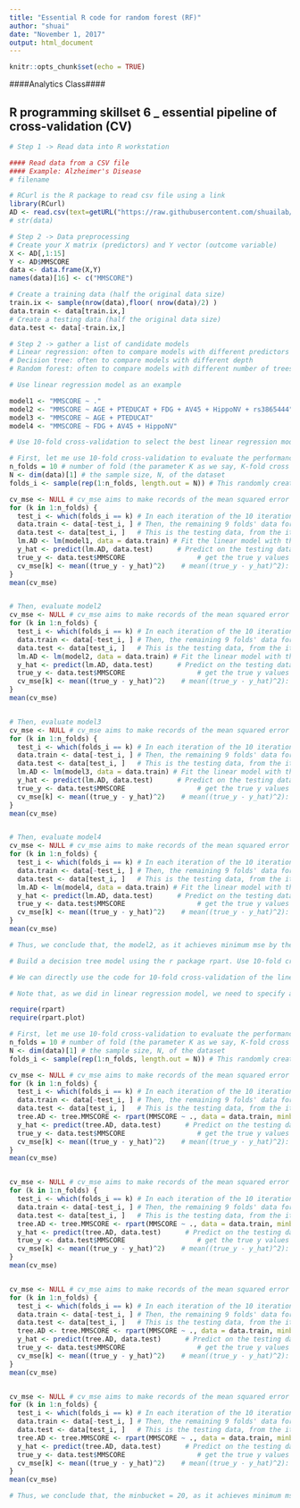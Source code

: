 ---
title: "Essential R code for random forest (RF)"
author: "shuai"
date: "November 1, 2017"
output: html_document
---

```{r setup, include=FALSE}
knitr::opts_chunk$set(echo = TRUE)
```


####Analytics Class####

## R programming skillset 6 _ essential pipeline of cross-validation (CV)

```{r}
# Step 1 -> Read data into R workstation

#### Read data from a CSV file 
#### Example: Alzheimer's Disease
# filename

# RCurl is the R package to read csv file using a link
library(RCurl)
AD <- read.csv(text=getURL("https://raw.githubusercontent.com/shuailab/ind_498/master/resource/data/AD2.csv"))
# str(data)
```

```{r}
# Step 2 -> Data preprocessing 
# Create your X matrix (predictors) and Y vector (outcome variable)
X <- AD[,1:15]
Y <- AD$MMSCORE
data <- data.frame(X,Y)
names(data)[16] <- c("MMSCORE")

# Create a training data (half the original data size)
train.ix <- sample(nrow(data),floor( nrow(data)/2) )
data.train <- data[train.ix,]
# Create a testing data (half the original data size)
data.test <- data[-train.ix,]

```



```{r}
# Step 2 -> gather a list of candidate models
# Linear regression: often to compare models with different predictors
# Decision tree: often to compare models with different depth 
# Random forest: often to compare models with different number of trees, depth of individual tress, and number of features to split

# Use linear regression model as an example

model1 <- "MMSCORE ~ ."
model2 <- "MMSCORE ~ AGE + PTEDUCAT + FDG + AV45 + HippoNV + rs3865444"
model3 <- "MMSCORE ~ AGE + PTEDUCAT"
model4 <- "MMSCORE ~ FDG + AV45 + HippoNV"

```


```{r}
# Use 10-fold cross-validation to select the best linear regression model

# First, let me use 10-fold cross-validation to evaluate the performance of model1
n_folds = 10 # number of fold (the parameter K as we say, K-fold cross validation)
N <- dim(data)[1] # the sample size, N, of the dataset
folds_i <- sample(rep(1:n_folds, length.out = N)) # This randomly creates a labeling vector (1 X N) for the N samples. For example, here, N = 16, and I run this function and it returns the value as 5  4  4 10  6  7  6  8  3  2  1  5  3  9  2  1. That means, the first sample is allocated to the 5th fold, the 2nd and 3rd samples are allocated to the 4th fold, etc. 

cv_mse <- NULL # cv_mse aims to make records of the mean squared error (MSE) for each fold
for (k in 1:n_folds) {
  test_i <- which(folds_i == k) # In each iteration of the 10 iterations, remember, we use one fold of                                      data as the testing data
  data.train <- data[-test_i, ] # Then, the remaining 9 folds' data form our training data
  data.test <- data[test_i, ]   # This is the testing data, from the ith fold
  lm.AD <- lm(model1, data = data.train) # Fit the linear model with the training data
  y_hat <- predict(lm.AD, data.test)      # Predict on the testing data using the trained model
  true_y <- data.test$MMSCORE                  # get the true y values for the testing data
  cv_mse[k] <- mean((true_y - y_hat)^2)    # mean((true_y - y_hat)^2): mean squared error (MSE). The small                                              this error, the better your model is
}
mean(cv_mse)


# Then, evaluate model2
cv_mse <- NULL # cv_mse aims to make records of the mean squared error (MSE) for each fold
for (k in 1:n_folds) {
  test_i <- which(folds_i == k) # In each iteration of the 10 iterations, remember, we use one fold of                                      data as the testing data
  data.train <- data[-test_i, ] # Then, the remaining 9 folds' data form our training data
  data.test <- data[test_i, ]   # This is the testing data, from the ith fold
  lm.AD <- lm(model2, data = data.train) # Fit the linear model with the training data
  y_hat <- predict(lm.AD, data.test)      # Predict on the testing data using the trained model
  true_y <- data.test$MMSCORE                  # get the true y values for the testing data
  cv_mse[k] <- mean((true_y - y_hat)^2)    # mean((true_y - y_hat)^2): mean squared error (MSE). The small                                              this error, the better your model is
}
mean(cv_mse)


# Then, evaluate model3
cv_mse <- NULL # cv_mse aims to make records of the mean squared error (MSE) for each fold
for (k in 1:n_folds) {
  test_i <- which(folds_i == k) # In each iteration of the 10 iterations, remember, we use one fold of                                      data as the testing data
  data.train <- data[-test_i, ] # Then, the remaining 9 folds' data form our training data
  data.test <- data[test_i, ]   # This is the testing data, from the ith fold
  lm.AD <- lm(model3, data = data.train) # Fit the linear model with the training data
  y_hat <- predict(lm.AD, data.test)      # Predict on the testing data using the trained model
  true_y <- data.test$MMSCORE                  # get the true y values for the testing data
  cv_mse[k] <- mean((true_y - y_hat)^2)    # mean((true_y - y_hat)^2): mean squared error (MSE). The small                                              this error, the better your model is
}
mean(cv_mse)


# Then, evaluate model4
cv_mse <- NULL # cv_mse aims to make records of the mean squared error (MSE) for each fold
for (k in 1:n_folds) {
  test_i <- which(folds_i == k) # In each iteration of the 10 iterations, remember, we use one fold of                                      data as the testing data
  data.train <- data[-test_i, ] # Then, the remaining 9 folds' data form our training data
  data.test <- data[test_i, ]   # This is the testing data, from the ith fold
  lm.AD <- lm(model4, data = data.train) # Fit the linear model with the training data
  y_hat <- predict(lm.AD, data.test)      # Predict on the testing data using the trained model
  true_y <- data.test$MMSCORE                  # get the true y values for the testing data
  cv_mse[k] <- mean((true_y - y_hat)^2)    # mean((true_y - y_hat)^2): mean squared error (MSE). The small                                              this error, the better your model is
}
mean(cv_mse)

# Thus, we conclude that, the model2, as it achieves minimum mse by the 10-fold cross-validation, is the best model


```

```{r}
# Build a decision tree model using the r package rpart. Use 10-fold cross-validation to select the best tree size. Get the 10-fold cross-validation error.

# We can directly use the code for 10-fold cross-validation of the linear regression model. Only need to replace the lm.AD <- lm(MMSCORE ~ ., data = data.train) with tree.MMSCORE <- rpart( MMSCORE ~ ., data = data.train, minbucket = 1)

# Note that, as we did in linear regression model, we need to specify a list of candidate models (usually from simple to complex), then use 10-fold cross-validation to evaluate each of them. Then we pick up the best model with minimum prediciton error. Here, as the complexity of a decision tree is largely determined by the depth (also directly related to the minimum # of samples in the leaf nodes), we can evaluate a list of candidate models by trying a tree with minbucket = 2, a tree with minbucket = 4, a tree with minbucket = 6, and a tree with minbucket = 8 (this model only has one root node, thus, it is the simplest model without any split)

require(rpart)
require(rpart.plot)

# First, let me use 10-fold cross-validation to evaluate the performance of the full model
n_folds = 10 # number of fold (the parameter K as we say, K-fold cross validation)
N <- dim(data)[1] # the sample size, N, of the dataset
folds_i <- sample(rep(1:n_folds, length.out = N)) # This randomly creates a labeling vector (1 X N) for the N samples. For example, here, N = 16, and I run this function and it returns the value as 5  4  4 10  6  7  6  8  3  2  1  5  3  9  2  1. That means, the first sample is allocated to the 5th fold, the 2nd and 3rd samples are allocated to the 4th fold, etc. 

cv_mse <- NULL # cv_mse aims to make records of the mean squared error (MSE) for each fold
for (k in 1:n_folds) {
  test_i <- which(folds_i == k) # In each iteration of the 10 iterations, remember, we use one fold of                                      data as the testing data
  data.train <- data[-test_i, ] # Then, the remaining 9 folds' data form our training data
  data.test <- data[test_i, ]   # This is the testing data, from the ith fold
  tree.AD <- tree.MMSCORE <- rpart(MMSCORE ~ ., data = data.train, minbucket = 1)  # Fit the linear model with the training data
  y_hat <- predict(tree.AD, data.test)      # Predict on the testing data using the trained model
  true_y <- data.test$MMSCORE                  # get the true y values for the testing data
  cv_mse[k] <- mean((true_y - y_hat)^2)    # mean((true_y - y_hat)^2): mean squared error (MSE). The small                                              this error, the better your model is
}
mean(cv_mse)


cv_mse <- NULL # cv_mse aims to make records of the mean squared error (MSE) for each fold
for (k in 1:n_folds) {
  test_i <- which(folds_i == k) # In each iteration of the 10 iterations, remember, we use one fold of                                      data as the testing data
  data.train <- data[-test_i, ] # Then, the remaining 9 folds' data form our training data
  data.test <- data[test_i, ]   # This is the testing data, from the ith fold
  tree.AD <- tree.MMSCORE <- rpart(MMSCORE ~ ., data = data.train, minbucket = 10)  # Fit the linear model with the training data
  y_hat <- predict(tree.AD, data.test)      # Predict on the testing data using the trained model
  true_y <- data.test$MMSCORE                  # get the true y values for the testing data
  cv_mse[k] <- mean((true_y - y_hat)^2)    # mean((true_y - y_hat)^2): mean squared error (MSE). The small                                              this error, the better your model is
}
mean(cv_mse)


cv_mse <- NULL # cv_mse aims to make records of the mean squared error (MSE) for each fold
for (k in 1:n_folds) {
  test_i <- which(folds_i == k) # In each iteration of the 10 iterations, remember, we use one fold of                                      data as the testing data
  data.train <- data[-test_i, ] # Then, the remaining 9 folds' data form our training data
  data.test <- data[test_i, ]   # This is the testing data, from the ith fold
  tree.AD <- tree.MMSCORE <- rpart(MMSCORE ~ ., data = data.train, minbucket = 20)  # Fit the linear model with the training data
  y_hat <- predict(tree.AD, data.test)      # Predict on the testing data using the trained model
  true_y <- data.test$MMSCORE                  # get the true y values for the testing data
  cv_mse[k] <- mean((true_y - y_hat)^2)    # mean((true_y - y_hat)^2): mean squared error (MSE). The small                                              this error, the better your model is
}
mean(cv_mse)


cv_mse <- NULL # cv_mse aims to make records of the mean squared error (MSE) for each fold
for (k in 1:n_folds) {
  test_i <- which(folds_i == k) # In each iteration of the 10 iterations, remember, we use one fold of                                      data as the testing data
  data.train <- data[-test_i, ] # Then, the remaining 9 folds' data form our training data
  data.test <- data[test_i, ]   # This is the testing data, from the ith fold
  tree.AD <- tree.MMSCORE <- rpart(MMSCORE ~ ., data = data.train, minbucket = 30)  # Fit the linear model with the training data
  y_hat <- predict(tree.AD, data.test)      # Predict on the testing data using the trained model
  true_y <- data.test$MMSCORE                  # get the true y values for the testing data
  cv_mse[k] <- mean((true_y - y_hat)^2)    # mean((true_y - y_hat)^2): mean squared error (MSE). The small                                              this error, the better your model is
}
mean(cv_mse)

# Thus, we conclude that, the minbucket = 20, as it achieves minimum mse by the 10-fold cross-validation, is the best model
```

